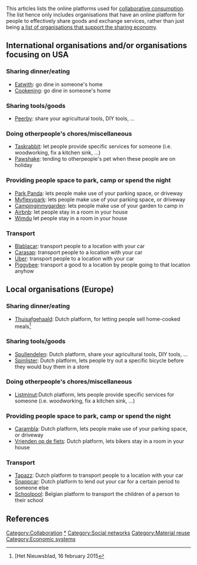This articles lists the online platforms used for [[Sharing_economy|collaborative consumption]]. The list hence only includes organisations that have an online platform for people to effectively share goods and exchange services, rather than just being [[Sharing_economy#Key_organisations_promoting_the_sharing_economy|a list of organisations that support the sharing economy]].

==International organisations and/or organisations focusing on USA==
===Sharing dinner/eating===
* [[Eatwith]]: go dine in someone's home
* [[Cookening]]: go dine in someone's home

===Sharing tools/goods===
* [[Peerby]]: share your agricultural tools, DIY tools, ...

===Doing otherpeople's chores/miscellaneous===
* [[Taskrabbit]]: let people provide specific services for someone (i.e. woodworking, fix a kitchen sink, ...) 
* [[Pawshake]]: tending to otherpeople's pet when these people are on holiday 

===Providing people space to park, camp or spend the night===
* [[Park Panda]]: lets people make use of your parking space, or driveway
* [[Myflexypark]]: lets people make use of your parking space, or driveway
* [[Campinginmygarden]]: lets people make use of your garden to camp in
* [[Airbnb]]: let people stay in a room in your house
* [[Wimdu]] let people stay in a room in your house

===Transport===
* [[Blablacar]]: transport people to a location with your car
* [[Carasap]]: transport people to a location with your car
* [[Uber]]: transport people to a location with your car
* [[Piggybee]]: transport a good to a location by people going to that location anyhow

==Local organisations (Europe) ==
===Sharing dinner/eating===
* [[Thuisafgehaald]]: Dutch platform, for letting people sell home-cooked meals<ref>[Het Nieuwsblad, 16 february 2015</ref>

===Sharing tools/goods===
* [[Spullendelen]]: Dutch platform, share your agricultural tools, DIY tools, ...
* [[Spinlister]]: Dutch platform, lets people try out a specific bicycle before they would buy them in a store

===Doing otherpeople's chores/miscellaneous===
* [[Listminut]]:Dutch platform, lets people provide specific services for someone (i.e. woodworking, fix a kitchen sink, ...) 

===Providing people space to park, camp or spend the night===
* [[Carambla]]: Dutch platform, lets people make use of your parking space, or driveway
* [[Vrienden op de fiets]]: Dutch platform, lets bikers stay in a room in your house

===Transport===
* [[Tapazz]]: Dutch platform to transport people to a location with your car
* [[Snappcar]]: Dutch platform to lend out your car for a certain period to someone else
* [[Schoolpool]]: Belgian platform to transport the children of a person to their school

==References==
{{reflist}}

[[Category:Collaboration]]
[[Category:Peer-to-peer lending companies|*]]
[[Category:Social networks]]
[[Category:Material reuse]]
[[Category:Economic systems]]